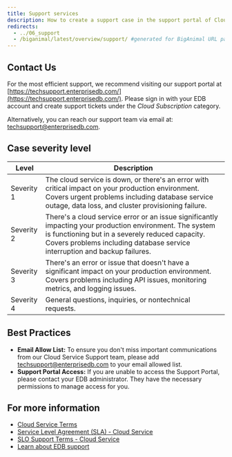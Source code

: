 ```yaml
---
title: Support services
description: How to create a support case in the support portal of Cloud Service.
redirects:
  - ../06_support
  - /biganimal/latest/overview/support/ #generated for BigAnimal URL path removal branch
---
```

## Contact Us

For the most efficient support, we recommend visiting our support portal at [https://techsupport.enterprisedb.com/](https://techsupport.enterprisedb.com/). Please sign in with your EDB account and create support tickets under the *Cloud Subscription* category.

Alternatively, you can reach our support team via email at: [techsupport@enterprisedb.com](mailto:techsupport@enterprisedb.com).


## Case severity level

| Level      | Description                                                                                                                                                                                                                               |
| ---------- | ----------------------------------------------------------------------------------------------------------------------------------------------------------------------------------------------------------------------------------------- |
| Severity 1 | The cloud service is down, or there's an error with critical impact on your production environment. Covers urgent problems including database service outage, data loss, and cluster provisioning failure.                                 |
| Severity 2 | There's a cloud service error or an issue significantly impacting your production environment. The system is functioning but in a severely reduced capacity. Covers problems including database service interruption and backup failures. |
| Severity 3 | There's an error or issue that doesn't have a significant impact on your production environment. Covers problems including API issues, monitoring metrics, and logging issues.                                                            |
| Severity 4 | General questions, inquiries, or nontechnical requests.   

## Best Practices

* **Email Allow List:** To ensure you don't miss important communications from our Cloud Service Support team, please add [techsupport@enterprisedb.com](mailto:techsupport@enterprisedb.com) to your email allowed list.
* **Support Portal Access:** If you are unable to access the Support Portal, please contact your EDB administrator. They have the necessary permissions to manage access for you.

## For more information
- [Cloud Service Terms](https://www.enterprisedb.com/biganimal-terms)
- [Service Level Agreement (SLA) - Cloud Service](https://www.enterprisedb.com/service-level-agreement-sla-biganimal)
- [SLO Support Terms - Cloud Service](https://www.enterprisedb.com/slo-support-terms-biganimal)
- [Learn about EDB support](https://www.enterprisedb.com/support-center)
